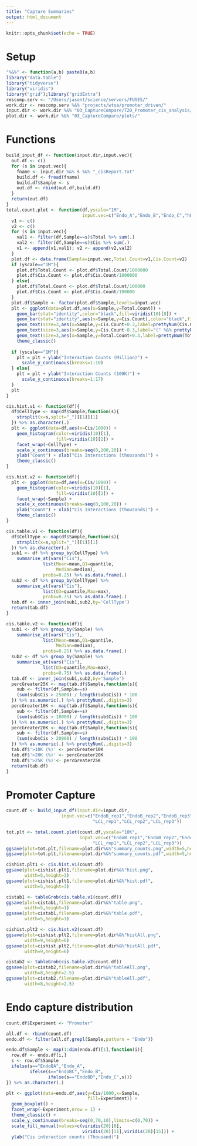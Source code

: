 ```yaml
---
title: "Capture Summaries"
output: html_document
---
```


```r
knitr::opts_chunk$set(echo = TRUE)
```

# Setup 

```r
"%&%" <- function(a,b) paste0(a,b)
library("data.table")
library("tidyverse")
library("viridis")
library("grid");library("gridExtra")
rescomp.serv <- "/Users/jasont/science/servers/FUSE5/"
work.dir <- rescomp.serv %&% "projects/wtsa/promoter_driven/"
input.dir <- work.dir %&% "03_CaptureCompare/T2D_Promoter_cis_analysis/1_reports/"
plot.dir <- work.dir %&% "03_CaptureCompare/plots/"
```

# Functions 

```r
build_input_df <- function(input.dir,input.vec){
  out.df <- c()
  for (s in input.vec){
    fname <- input.dir %&% s %&% "_cisReport.txt"
    build.df <- fread(fname)
    build.df$Sample <- s
    out.df <- rbind(out.df,build.df)
  }
  return(out.df)
}
total.count.plot <- function(df,yscale="1M",
                             input.vec=c("Endo_A","Endo_B","Endo_C","hESC_A","hESC_B","hESC_C")){
  v1 <- c()
  v2 <- c()
  for (s in input.vec){
    val1 <- filter(df,Sample==s)$Total %>% sum(.)
    val2 <- filter(df,Sample==s)$Cis %>% sum(.)
    v1 <- append(v1,val1); v2 <- append(v2,val2)
  }
  plot.df <- data.frame(Sample=input.vec,Total.Count=v1,Cis.Count=v2)
  if (yscale=="1M"){
    plot.df$Total.Count <- plot.df$Total.Count/1000000
    plot.df$Cis.Count <- plot.df$Cis.Count/1000000    
  } else{
    plot.df$Total.Count <- plot.df$Total.Count/100000
    plot.df$Cis.Count <- plot.df$Cis.Count/100000
  }
  plot.df$Sample <- factor(plot.df$Sample,levels=input.vec)
  plt <- ggplot(data=plot.df,aes(x=Sample,y=Total.Count)) + 
    geom_bar(stat="identity",color="black",fill=viridis(10)[8]) + 
    geom_bar(stat="identity",aes(x=Sample,y=Cis.Count),color="black",fill=viridis(10)[3]) + 
    geom_text(size=3,aes(x=Sample,y=Cis.Count+0.3,label=prettyNum(Cis.Count,digits=3))) + 
    geom_text(size=3,aes(x=Sample,y=Cis.Count-0.3,label="(" %&% prettyNum(Cis.Count/Total.Count,digits=2) %&% ")")) + 
    geom_text(size=3,aes(x=Sample,y=Total.Count+0.3,label=prettyNum(Total.Count,digits=3))) + 
    theme_classic() 
  
  if (yscale=="1M"){
    plt = plt + ylab("Interaction Counts (Million)") +
      scale_y_continuous(breaks=1:10) 
  } else{
    plt = plt + ylab("Interaction Counts (100K)") +
      scale_y_continuous(breaks=1:17) 
  }
  plt
}

cis.hist.v1 <- function(df){
  df$CellType <- map(df$Sample,function(s){
    strsplit(x=s,split="_")[[1]][1]
  }) %>% as.character(.)
  plt <- ggplot(data=df,aes(x=Cis/1000)) +
    geom_histogram(color=viridis(10)[1],
                   fill=viridis(10)[2]) + 
    facet_wrap(~CellType) + 
    scale_x_continuous(breaks=seq(0,100,20)) + 
    ylab("Count") + xlab("Cis Interactions (thousands)") + 
    theme_classic()
}

cis.hist.v2 <- function(df){
  plt <- ggplot(data=df,aes(x=Cis/1000)) +
    geom_histogram(color=viridis(10)[1],
                   fill=viridis(10)[2]) + 
    facet_wrap(~Sample) + 
    scale_x_continuous(breaks=seq(0,100,20)) + 
    ylab("Count") + xlab("Cis Interactions (thousands)") +
    theme_classic()
}

cis.table.v1 <- function(df){
  df$CellType <- map(df$Sample,function(s){
    strsplit(x=s,split="_")[[1]][1]
  }) %>% as.character(.)
  sub1 <- df %>% group_by(CellType) %>%
    summarise_at(vars("Cis"),
              list(Mean=mean,Q1=quantile,
                   Median=median),
              probs=0.25) %>% as.data.frame(.)
  sub2 <- df %>% group_by(CellType) %>%
    summarise_at(vars("Cis"),
              list(Q3=quantile,Max=max),
              probs=0.75) %>% as.data.frame(.)
  tab.df <- inner_join(sub1,sub2,by='CellType')
  return(tab.df)
}

cis.table.v2 <- function(df){
  sub1 <- df %>% group_by(Sample) %>%
    summarise_at(vars("Cis"),
              list(Mean=mean,Q1=quantile,
                   Median=median),
              probs=0.25) %>% as.data.frame(.)
  sub2 <- df %>% group_by(Sample) %>%
    summarise_at(vars("Cis"),
              list(Q3=quantile,Max=max),
              probs=0.75) %>% as.data.frame(.)
  tab.df <- inner_join(sub1,sub2,by='Sample')
  percGreater25K <- map(tab.df$Sample,function(s){
    sub <- filter(df,Sample==s)
    (sum(sub$Cis > 25000) / length(sub$Cis)) * 100
  }) %>% as.numeric(.) %>% prettyNum(.,digits=3)
  percGreater10K <- map(tab.df$Sample,function(s){
    sub <- filter(df,Sample==s)
    (sum(sub$Cis > 10000) / length(sub$Cis)) * 100
  }) %>% as.numeric(.) %>% prettyNum(.,digits=3)
  percGreater20K <- map(tab.df$Sample,function(s){
    sub <- filter(df,Sample==s)
    (sum(sub$Cis > 20000) / length(sub$Cis)) * 100
  }) %>% as.numeric(.) %>% prettyNum(.,digits=3)
  tab.df$'>10K (%)' <- percGreater10K
  tab.df$'>20K (%)' <- percGreater20K
  tab.df$'>25K (%)'<- percGreater25K
  return(tab.df)
}
```


# Promoter Capture 

```r

count.df <- build_input_df(input.dir=input.dir,
                     input.vec=c("EndoB_rep1","EndoB_rep2","EndoB_rep3",
                                 "LCL_rep1","LCL_rep2","LCL_rep3"))

tot.plt <- total.count.plot(count.df,yscale="10K",
                            input.vec=c("EndoB_rep1","EndoB_rep2","EndoB_rep3",
                                 "LCL_rep1","LCL_rep2","LCL_rep3"))
ggsave(plot=tot.plt,filename=plot.dir%&%"summary_counts.png",width=5,height=5)
ggsave(plot=tot.plt,filename=plot.dir%&%"summary_counts.pdf",width=5,height=5)

cishist.plt1 <- cis.hist.v1(count.df)
ggsave(plot=cishist.plt1,filename=plot.dir%&%"hist.png",
       width=5,height=3)
ggsave(plot=cishist.plt1,filename=plot.dir%&%"hist.pdf",
       width=5,height=3)

cistab1 <- tableGrob(cis.table.v1(count.df))
ggsave(plot=cistab1,filename=plot.dir%&%"table.png",
       width=5,height=1)
ggsave(plot=cistab1,filename=plot.dir%&%"table.pdf",
       width=5,height=1)

cishist.plt2 <- cis.hist.v2(count.df)
ggsave(plot=cishist.plt2,filename=plot.dir%&%"histAll.png",
       width=9,height=6)
ggsave(plot=cishist.plt2,filename=plot.dir%&%"histAll.pdf",
       width=9,height=6)

cistab2 <- tableGrob(cis.table.v2(count.df))
ggsave(plot=cistab2,filename=plot.dir%&%"tableAll.png",
       width=8,height=2.5)
ggsave(plot=cistab2,filename=plot.dir%&%"tableAll.pdf",
       width=8,height=2.5)
```



# Endo capture distribution 


```r

count.df$Experiment <- "Promoter"

all.df <- rbind(count.df)
endo.df <- filter(all.df,grepl(Sample,pattern = "Endo"))

endo.df$Sample <- map(1:dim(endo.df)[1],function(i){
  row.df <- endo.df[i,]
  s <- row.df$Sample
  ifelse(s=="EndoBA","Endo_A",
         ifelse(s=="EndoBC","Endo_B",
                ifelse(s=="EndoBD","Endo_C",s)))
}) %>% as.character(.)

plt <- ggplot(data=endo.df,aes(y=Cis/1000,x=Sample,
                               fill=Experiment)) + 
  geom_boxplot() + 
  facet_wrap(~Experiment,nrow = 1) + 
  theme_classic() + 
  scale_y_continuous(breaks=seq(0,70,10),limits=c(0,70)) + 
  scale_fill_manual(values=c(viridis(20)[8],
                             viridis(20)[11],viridis(20)[15])) + 
  ylab("Cis interaction counts (Thousand)")

```

